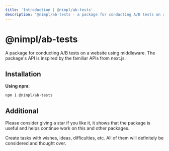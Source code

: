 ```yaml
---
title: 'Introduction | @nimpl/ab-tests'
description: "@nimpl/ab-tests - a package for conducting A/B tests on a website using middleware. The package's API is inspired by the familiar APIs from next.js"
---
```



# @nimpl/ab-tests

<PackageLinks npmName="@nimpl/ab-tests" githubName="nimpl-ab-tests" />

A package for conducting A/B tests on a website using middleware. The package's API is inspired by the familiar APIs from next.js.

## Installation

**Using npm:**
```sh npm2yarn copy
npm i @nimpl/ab-tests
```

## Additional

Please consider giving a star if you like it, it shows that the package is useful and helps continue work on this and other packages.

Create tasks with wishes, ideas, difficulties, etc. All of them will definitely be considered and thought over.
